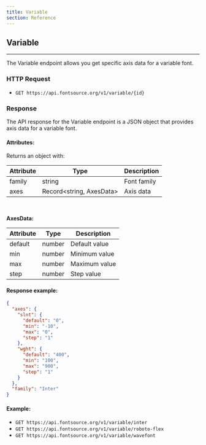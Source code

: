 ```yaml
---
title: Variable
section: Reference
---
```


## Variable

---

The Variable endpoint allows you get specific axis data for a variable font.

### HTTP Request

- `GET https://api.fontsource.org/v1/variable/{id}`

### Response

The API response for the Variable endpoint is a JSON object that provides axis data for a variable font.

#### Attributes:

Returns an object with:

| Attribute | Type                           | Description |
| --------- | ------------------------------ | ----------- |
| family    | string                         | Font family |
| axes      | Record&lt;string, AxesData&gt; | Axis data   |

<br />

**AxesData:**

| Attribute | Type   | Description   |
| --------- | ------ | ------------- |
| default   | number | Default value |
| min       | number | Minimum value |
| max       | number | Maximum value |
| step      | number | Step value    |

#### Response example:

```json
{
  "axes": {
    "slnt": {
      "default": "0",
      "min": "-10",
      "max": "0",
      "step": "1"
    },
    "wght": {
      "default": "400",
      "min": "100",
      "max": "900",
      "step": "1"
    }
  },
  "family": "Inter"
}
```

#### Example:

- `GET https://api.fontsource.org/v1/variable/inter`
- `GET https://api.fontsource.org/v1/variable/roboto-flex`
- `GET https://api.fontsource.org/v1/variable/wavefont`

